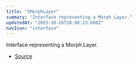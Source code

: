 ```yaml
---
title: "IMorphLayer"
summary: "Interface representing a Morph Layer."
updatedAt: "2025-10-26T20:08:13.680Z"
navIcon: "interface"
---
```



Interface representing a Morph Layer.

<Table data={{ headers: [{"content":"Property","key":"property","sortable":true},{"content":"Type","key":"type","sortable":true},{"content":"Value","key":"value","sortable":true},{"content":"Description","key":"description"}], rows: [["id","[string](https://developer.mozilla.org/en-US/docs/Web/JavaScript/Reference/Global_Objects/String)","\\-","The unique identifier of the layer."],["props","[IMorphLayerProps](/LazyCanvas/interfaces/IMorphLayerProps)","\\-","The properties specific to the Morph Layer."],["type","Morph","\\-","The type of the layer, which is `Morph`."],["visible","[boolean](https://developer.mozilla.org/en-US/docs/Web/JavaScript/Reference/Global_Objects/Boolean)","\\-","Whether the layer is visible."],["zIndex","[number](https://developer.mozilla.org/en-US/docs/Web/JavaScript/Reference/Global_Objects/Number)","\\-","The z-index of the layer, determining its stacking order."]] }} />


- [Source](https://github.com/NMMTY/LazyCanvas/blob/ba3e53b2fefc78794f94d50b21443818f2774649/packages/lazycanvas/src/structures/components/MorphLayer.ts#L20)